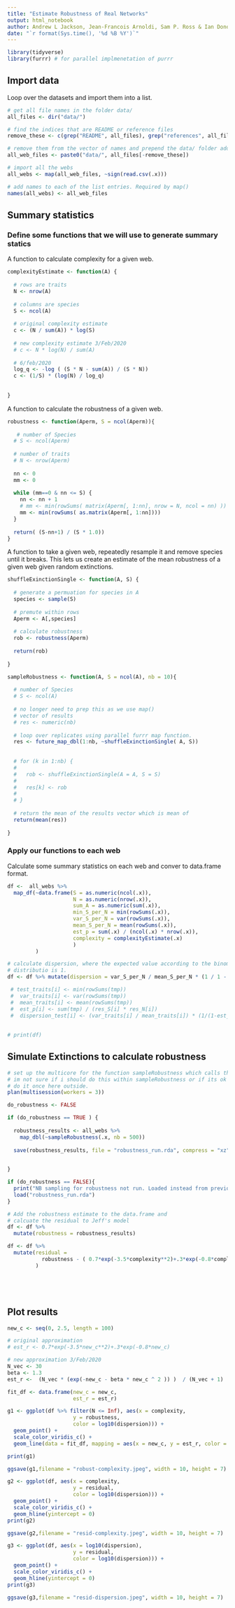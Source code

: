 ```yaml
---
title: "Estimate Robustness of Real Networks"
output: html_notebook
author: Andrew L Jackson, Jean-Francois Arnoldi, Sam P. Ross & Ian Donohue
date: "`r format(Sys.time(), '%d %B %Y')`"
---
```



```r
library(tidyverse)
library(furrr) # for parallel implmenetation of purrr
```

## Import data

Loop over the datasets and import them into a list.

```r

# get all file names in the folder data/
all_files <- dir("data/")

# find the indices that are README or reference files
remove_these <- c(grep("README", all_files), grep("references", all_files))

# remove them from the vector of names and prepend the data/ folder address
all_web_files <- paste0("data/", all_files[-remove_these])

# import all the webs
all_webs <- map(all_web_files, ~sign(read.csv(.x)))

# add names to each of the list entries. Required by map()
names(all_webs) <- all_web_files
```



## Summary statistics

### Define some functions that we will use to generate summary statics

A function to calculate complexity for a given web. 

```r

complexityEstimate <- function(A) {
  
  # rows are traits
  N <- nrow(A)
  
  # columns are species
  S <- ncol(A)
  
  # original complexity estimate
  c <- (N / sum(A)) * log(S)
  
  # new complexity estimate 3/Feb/2020
  # c <- N * log(N) / sum(A)
  
  # 6/feb/2020 
  log_q <- -log ( (S * N - sum(A)) / (S * N))
  c <- (1/S) * (log(N) / log_q)
  
  
}

```

A function to calculate the robustness of a given web.

```r

robustness <- function(Aperm, S = ncol(Aperm)){
  
   # number of Species
  # S <- ncol(Aperm)
  
  # number of traits
  # N <- nrow(Aperm)
  
  nn <- 0
  mm <- 0
  
  while (mm==0 & nn <= S) {
    nn <- nn + 1
    # mm <- min(rowSums( matrix(Aperm[, 1:nn], nrow = N, ncol = nn) ))
    mm <- min(rowSums( as.matrix(Aperm[, 1:nn])))
  }
  
  return( (S-nn+1) / (S * 1.0))
}

```

A function to take a given web, repeatedly resample it and remove species until it breaks. This lets us create an estimate of the mean robustness of a given web given random extinctions.

```r

shuffleExinctionSingle <- function(A, S) {
  
  # generate a permuation for species in A
  species <- sample(S)
  
  # premute within rows
  Aperm <- A[,species]
  
  # calculate robustness
  rob <- robustness(Aperm)
  
  return(rob)
  
}

sampleRobustness <- function(A, S = ncol(A), nb = 10){
  
  # number of Species
  # S <- ncol(A)
  
  # no longer need to prep this as we use map()
  # vector of results
  # res <- numeric(nb)
  
  # loop over replicates using parallel furrr map function.
  res <- future_map_dbl(1:nb, ~shuffleExinctionSingle( A, S))
  
  
  # for (k in 1:nb) {
  #   
  #   rob <- shuffleExinctionSingle(A = A, S = S)
  #   
  #   res[k] <- rob
  #   
  # }
  
  # return the mean of the results vector which is mean of 
  return(mean(res))  
  
}

```

### Apply our functions to each web

Calculate some summary statistics on each web and conver to data.frame format.

```r



df <-  all_webs %>% 
  map_df(~data.frame(S = as.numeric(ncol(.x)),
                     N = as.numeric(nrow(.x)),
                     sum_A = as.numeric(sum(.x)),
                     min_S_per_N = min(rowSums(.x)),
                     var_S_per_N = var(rowSums(.x)),
                     mean_S_per_N = mean(rowSums(.x)),
                     est_p = sum(.x) / (ncol(.x) * nrow(.x)),
                     complexity = complexityEstimate(.x)
                     )
         )

# calculate dispersion, where the expected value according to the binomial 
# distributio is 1.
df <- df %>% mutate(dispersion = var_S_per_N / mean_S_per_N * (1 / 1 - est_p))

 # test_traits[i] <- min(rowSums(tmp))
 #  var_traits[i] <- var(rowSums(tmp))
 #  mean_traits[i] <- mean(rowSums(tmp))
 #  est_p[i] <- sum(tmp) / (res_S[i] * res_N[i])
 #  dispersion_test[i] <- (var_traits[i] / mean_traits[i]) * (1/(1-est_p[i]))
  
  
# print(df)

```

## Simulate Extinctions to calculate robustness

```r

# set up the multicore for the function sampleRobustness which calls them.
# im not sure if i should do this within sampleRobustness or if its ok to 
# do it once here outside.
plan(multisession(workers = 3))

do_robustness <- FALSE

if (do_robustness == TRUE ) {
  
  robustness_results <- all_webs %>% 
    map_dbl(~sampleRobustness(.x, nb = 500))
  
  save(robustness_results, file = "robustness_run.rda", compress = "xz")

  
}

if (do_robustness == FALSE){
  print("NB sampling for robustness not run. Loaded instead from previous run.")
  load("robustness_run.rda")
}

# Add the robustness estimate to the data.frame and 
# calcuate the residual to Jeff's model
df <- df %>% 
  mutate(robustness = robustness_results)

df <- df %>% 
  mutate(residual = 
           robustness - ( 0.7*exp(-3.5*complexity**2)+.3*exp(-0.8*complexity))
         )






```



## Plot results

```r

new_c <- seq(0, 2.5, length = 100)

# original approximation
# est_r <- 0.7*exp(-3.5*new_c**2)+.3*exp(-0.8*new_c)

# new approximation 3/Feb/2020
N_vec <- 30
beta <- 1.3
est_r <-  (N_vec * (exp(-new_c - beta * new_c ^ 2 )) )  / (N_vec + 1)

fit_df <- data.frame(new_c = new_c, 
                     est_r = est_r)


```


```r

g1 <- ggplot(df %>% filter(N <= Inf), aes(x = complexity,
                     y = robustness,
                     color = log10(dispersion))) + 
  geom_point() + 
  scale_color_viridis_c() + 
  geom_line(data = fit_df, mapping = aes(x = new_c, y = est_r, color = NULL))

print(g1)

ggsave(g1,filename = "robust-complexity.jpeg", width = 10, height = 7)

```

```r

g2 <- ggplot(df, aes(x = complexity,
                     y = residual,
                     color = log10(dispersion))) + 
  geom_point() + 
  scale_color_viridis_c() + 
  geom_hline(yintercept = 0)
print(g2)

ggsave(g2,filename = "resid-complexity.jpeg", width = 10, height = 7)

```

```r

g3 <- ggplot(df, aes(x = log10(dispersion),
                     y = residual,
                     color = log10(dispersion))) + 
  geom_point() + 
  scale_color_viridis_c() + 
  geom_hline(yintercept = 0)
print(g3)

ggsave(g3,filename = "resid-dispersion.jpeg", width = 10, height = 7)

```





